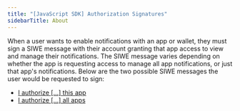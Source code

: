 ```yaml
---
title: "[JavaScript SDK] Authorization Signatures"
sidebarTitle: About
---
```


When a user wants to enable notifications with an app or wallet, they must sign a SIWE message with their account granting that app access to view and manage their notifications. The SIWE message varies depending on whether the app is requesting access to manage all app notifications, or just that app's notifications. Below are the two possible SIWE messages the user would be requested to sign:

- [I authorize [...] this app](this-app)
- [I authorize [...] all apps](all-apps)
